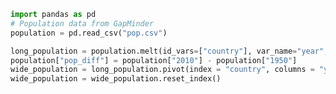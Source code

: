 
```python
import pandas as pd
# Population data from GapMinder
population = pd.read_csv("pop.csv")
```

```python
long_population = population.melt(id_vars=["country"], var_name="year", value_name="population")
population["pop_diff"] = population["2010"] - population["1950"]
wide_population = long_population.pivot(index = "country", columns = "year", values = "population")
wide_population = wide_population.reset_index()
```